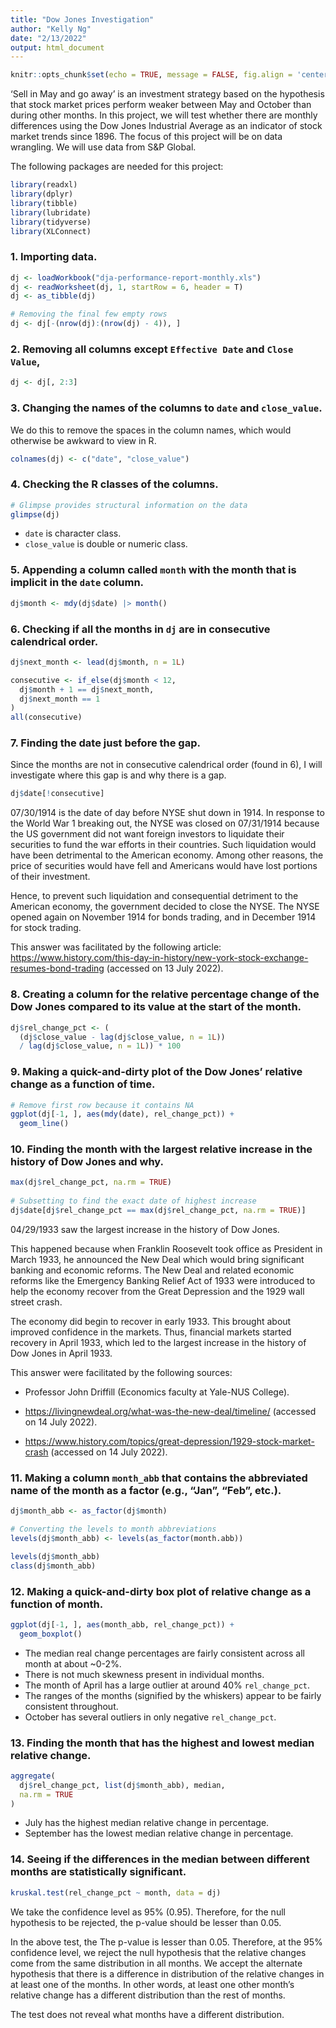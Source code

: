 ```yaml
---
title: "Dow Jones Investigation"
author: "Kelly Ng"
date: "2/13/2022"
output: html_document
---
```


```r
knitr::opts_chunk$set(echo = TRUE, message = FALSE, fig.align = 'center')
```

'Sell in May and go away' is an investment strategy based on the hypothesis that stock market prices perform weaker between May and October than during other months. In this project, we will test whether there are monthly differences using the Dow Jones Industrial Average as an indicator of stock market trends since 1896. The focus of this project will be on data wrangling. We will use data from S&P Global. 

The following packages are needed for this project:
```r
library(readxl)
library(dplyr)
library(tibble)
library(lubridate)
library(tidyverse)
library(XLConnect)
```

### 1. Importing data. 
```r
dj <- loadWorkbook("dja-performance-report-monthly.xls")
dj <- readWorksheet(dj, 1, startRow = 6, header = T)
dj <- as_tibble(dj)

# Removing the final few empty rows
dj <- dj[-(nrow(dj):(nrow(dj) - 4)), ]
```

### 2. Removing all columns except `Effective Date` and `Close Value`,
```r
dj <- dj[, 2:3]
```

### 3. Changing the names of the columns to `date` and `close_value`. 
We do this to remove the spaces in the column names, which would otherwise be awkward to view in R. 
```r
colnames(dj) <- c("date", "close_value")
```

### 4. Checking the R classes of the columns. 
```r
# Glimpse provides structural information on the data
glimpse(dj)
```
- `date` is character class.
- `close_value` is double or numeric class.

### 5. Appending a column called `month` with the month that is implicit in the `date` column. 
```r
dj$month <- mdy(dj$date) |> month()
```

### 6. Checking if all the months in `dj` are in consecutive calendrical order. 
```r
dj$next_month <- lead(dj$month, n = 1L)

consecutive <- if_else(dj$month < 12,
  dj$month + 1 == dj$next_month,
  dj$next_month == 1
)
all(consecutive)
```

### 7. Finding the date just before the gap. 
Since the months are not in consecutive calendrical order (found in 6), I will investigate where this gap is and why there is a gap. 
```r
dj$date[!consecutive]
```
07/30/1914 is the date of day before NYSE shut down in 1914. In response to the World War 1 breaking out, the NYSE was closed on 07/31/1914 because the US government did not want foreign investors to liquidate their securities to fund the war efforts in their countries. Such liquidation would have been detrimental to the American economy. Among other reasons, the price of securities would have fell and Americans would have lost portions of their investment. 

Hence, to prevent such liquidation and consequential detriment to the American economy, the government decided to close the NYSE. The NYSE opened again on November 1914 for bonds trading, and in December 1914 for stock trading.

This answer was facilitated by the following article: 
<https://www.history.com/this-day-in-history/new-york-stock-exchange-resumes-bond-trading>
(accessed on 13 July 2022).

### 8. Creating a column for the relative percentage change of the Dow Jones compared to its value at the start of the month. 
```r
dj$rel_change_pct <- (
  (dj$close_value - lag(dj$close_value, n = 1L))
  / lag(dj$close_value, n = 1L)) * 100
```

### 9. Making a quick-and-dirty plot of the Dow Jones' relative change as a function of time. 
```r
# Remove first row because it contains NA
ggplot(dj[-1, ], aes(mdy(date), rel_change_pct)) +
  geom_line()
```

### 10. Finding the month with the largest relative increase in the history of Dow Jones and why. 
```r
max(dj$rel_change_pct, na.rm = TRUE)
    
# Subsetting to find the exact date of highest increase
dj$date[dj$rel_change_pct == max(dj$rel_change_pct, na.rm = TRUE)]
```
04/29/1933 saw the largest increase in the history of Dow Jones.

This happened because when Franklin Roosevelt took office as President in March 1933, he announced the New Deal which would bring significant banking and economic reforms. The New Deal and related economic reforms like the Emergency Banking Relief Act of 1933 were introduced to help the economy recover from the Great Depression and the 1929 wall street crash.

The economy did begin to recover in early 1933. This brought about improved confidence in the markets. Thus, financial markets started recovery in April 1933, which led to the largest increase in the history of Dow Jones
in April 1933.

This answer were facilitated by the following sources:

- Professor John Driffill (Economics faculty at Yale-NUS College).

- <https://livingnewdeal.org/what-was-the-new-deal/timeline/> (accessed on
14 July 2022).

- <https://www.history.com/topics/great-depression/1929-stock-market-crash>
(accessed on 14 July 2022).


### 11. Making a column `month_abb` that contains the abbreviated name of the month as a factor (e.g., "Jan", "Feb", etc.). 
```r
dj$month_abb <- as_factor(dj$month)

# Converting the levels to month abbreviations
levels(dj$month_abb) <- levels(as_factor(month.abb))

levels(dj$month_abb)
class(dj$month_abb)
```

### 12. Making a quick-and-dirty box plot of relative change as a function of month. 
```r
ggplot(dj[-1, ], aes(month_abb, rel_change_pct)) +
  geom_boxplot()
```

- The median real change percentages are fairly consistent across all month
at about ~0-2%.
- There is not much skewness present in individual months.
- The month of April has a large outlier at around 40% `rel_change_pct`.
- The ranges of the months (signified by the whiskers) appear to be
fairly consistent throughout.
- October has several outliers in only negative `rel_change_pct`.

### 13. Finding the month that has the highest and lowest median relative change. 
```r
aggregate(
  dj$rel_change_pct, list(dj$month_abb), median,
  na.rm = TRUE
)
```

- July has the highest median relative change in percentage.
- September has the lowest median relative change in percentage.

### 14. Seeing if the differences in the median between different months are statistically significant. 
```r
kruskal.test(rel_change_pct ~ month, data = dj)
```

We take the confidence level as 95% (0.95). Therefore, for the null hypothesis to be rejected, the p-value should be lesser than 0.05. 

In the above test, the The p-value is lesser than 0.05. Therefore, at the 95% confidence level, we reject the null hypothesis that the relative changes come from the same distribution in all months. We accept the alternate hypothesis that there is a difference in distribution of the relative changes in at least one of the months. In other words, at least one other month's relative change has a different distribution than the rest of months.

The test does not reveal what months have a different distribution.